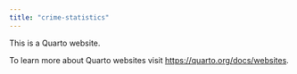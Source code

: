 ```yaml
---
title: "crime-statistics"
---
```


This is a Quarto website.

To learn more about Quarto websites visit <https://quarto.org/docs/websites>.
